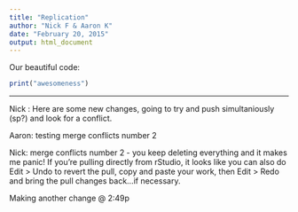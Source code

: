 ```yaml
---
title: "Replication"
author: "Nick F & Aaron K"
date: "February 20, 2015"
output: html_document
---
```


Our beautiful code: 

```r
print("awesomeness")
```

---

Nick : Here are some new changes, going to try and push simultaniously (sp?) and look for a conflict.

Aaron: testing merge conflicts number 2

Nick: merge conflicts number 2 - you keep deleting everything and it makes me panic!  If you're pulling directly from rStudio, it looks like you can also do Edit > Undo to revert the pull, copy and paste your work, then Edit > Redo and bring the pull changes back...if necessary.

Making another change @ 2:49p